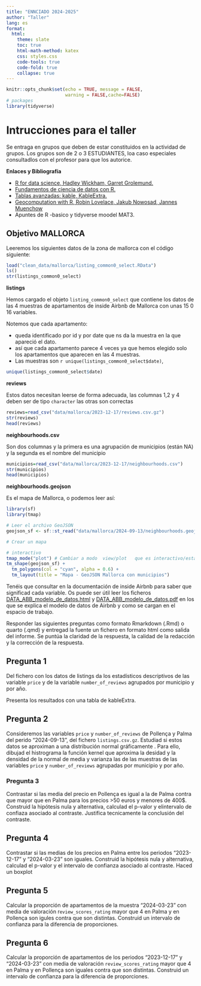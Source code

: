 ```yaml
---
title: "ENNCIADO 2024-2025"
author: "Taller"
lang: es
format:
  html:
    theme: slate
    toc: true
    html-math-method: katex
    css: styles.css
    code-tools: true
    code-fold: true
    collapse: true 
---      
```


```r
knitr::opts_chunk$set(echo = TRUE, message = FALSE,
                      warning = FALSE,cache=FALSE)
# packages
library(tidyverse)
```


# Intrucciones para el taller

Se entraga en grupos que deben de estar constituidos en la actividad de grupos. 
Los grupos  son de 2 o 3 ESTUDIANTES, loa caso especiales consultadlos con el 
profesor para que los autorice.

**Enlaces y Bibliografía**


* [R for data science, Hadley Wickham, Garret  Grolemund.](https://r4ds.had.co.nz/)
* [Fundamentos de ciencia de datos con R.](https://cdr-book.github.io/) 
* [Tablas avanzadas: kable, KableExtra.](https://haozhu233.github.io/kableExtra/awesome_table_in_html.html)
* [Geocomputation with R, Robin Lovelace, Jakub Nowosad, Jannes Muenchow](https://r.geocompx.org/)
* Apuntes de R -basico y tidyverse moodel MAT3.



## Objetivo MALLORCA

Leeremos los siguientes  datos de la zona de mallorca con el código siguiente: 





```r
load("clean_data/mallorca/listing_common0_select.RData")
ls()
str(listings_common0_select)
```

**listings**

Hemos cargado el objeto `listing_common0_select` que contiene los datos de las 4 
muestras de apartamentos de inside Airbnb de Mallorca con unas 15 0 16 variables.

Notemos que cada apartamento:

* queda identificado por id y por date que ns da la muestra en la que apareció el dato.
* así que cada apartamento parece 4 veces ya que hemos elegido solo los apartamentos 
que aparecen en las 4 muestras.
* Las  muestras son `r unique(listings_common0_select$date)`,


```r
unique(listings_common0_select$date)
```

**reviews**

Estos datos necesitan  leerse de forma adecuada, las columnas 1,2 y 4 deben ser de tipo `character`
las otras son correctas

```r
reviews=read_csv("data/mallorca/2023-12-17/reviews.csv.gz")
str(reviews)
head(reviews)
```

**neighbourhoods.csv**

 Son dos columnas y la primera es una agrupación de municipios (están NA) y la 
 segunda es el nombre del municipio

```r
municipios=read_csv("data/mallorca/2023-12-17/neighbourhoods.csv")
str(municipios)
head(municipios)
```

**neighbourhoods.geojson**


Es el mapa de Mallorca, o podemos leer así:

```r
library(sf)
library(tmap)

# Leer el archivo GeoJSON
geojson_sf <- sf::st_read("data/mallorca/2024-09-13/neighbourhoods.geojson")

# Crear un mapa

# interactivo
tmap_mode("plot") # Cambiar a modo  view/plot   que es interactivo/estático
tm_shape(geojson_sf) +
  tm_polygons(col = "cyan", alpha = 0.6) +
  tm_layout(title = "Mapa - GeoJSON Mallorca con municipios")
```

Tenéis que consultar en la documentación de  inside Airbnb para saber 
que significad cada variable. Os puede ser útil leer los ficheros 
[DATA_ABB_modelo_de_datos.html](DATA_ABB_modelo_de_datos.html) y 
[DATA_ABB_modelo_de_datos.pdf](DATA_ABB_modelo_de_datos.html)
 en los que se explica  el modelo de datos  de Airbnb y como se cargan
 en el espacio de trabajo.



Responder las siguientes preguntas  como formato Rmarkdown (.Rmd) o quarto (.qmd) y entregad 
la fuente un  fichero en formato html como  salida del informe. 
Se puntúa la claridad de la respuesta, la calidad de la redacción y 
la corrección de la respuesta.



## Pregunta 1

Del fichero  con los datos de listings da los estadísticos descriptivos de las variable `price` y de la variable 
`number_of_reviews` agrupados por municipio y por año.

Presenta los resultados con una tabla de kableExtra.



## Pregunta 2

 
 Consideremos las variables `price` y `number_of_reviews`  de Pollença y Palma del  perido "2024-09-13", del fichero `listings.csv.gz`. 
 Estudiad si estos datos se aproximan a una distribución normal gráficamente . Para ello, dibujad el histrograma la función kernel que aproxima la desidad y la densidad de la normal de media y varianza las de las muestras de las variables `price` y `number_of_reviews` agrupadas por municipio y por año. 
 
### Pregunta 3

 Contrastar si las media del precio en  Pollença  es igual a la de Palma contra que  mayor que 
 en Palma para los precios >50 euros y menores de 400$. 
 Construid la hipótesis nula y  alternativa, calculad el p-valor y elintervalo de confiaza asociado al contraste.
  Justifica tecnicamente la  conclusión del contraste.
 

## Pregunta 4

Contrastar si las medias de los precios en Palma  entre los periodos "2023-12-17"  y "2024-03-23" 
son iguales. Construid la hipótesis nula y  alternativa, calculad el p-valor y el intervalo de confianza asociado al contraste. Haced un boxplot


## Pregunta 5

Calcular la proporción de apartamentos de la muestra "2024-03-23"   con media de valoración r`eview_scores_rating` mayor que 4 en Palma y en  Pollença son igules contra que son distintas. Construid un intervalo de confianza para la diferencia de proporciones.


## Pregunta 6

Calcular la proporción de apartamentos de los periodos "2023-12-17"  y "2024-03-23" con media de valoración `review_scores_rating` mayor que 4 en Palma y en  Pollença son iguales contra que son distintas. Construid un intervalo de confianza para la diferencia de proporciones.





